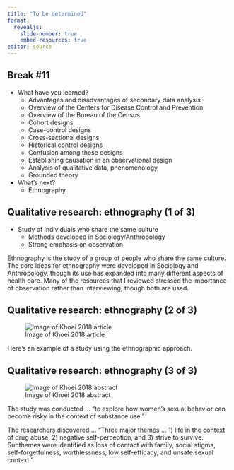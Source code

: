 ```yaml
---
title: "To be determined"
format: 
  revealjs:
    slide-number: true
    embed-resources: true
editor: source
---
```


## Break #11

-   What have you learned?
    -   Advantages and disadvantages of secondary data analysis
    -   Overview of the Centers for Disease Control and Prevention
    -   Overview of the Bureau of the Census
    -   Cohort designs
    -   Case-control designs
    -   Cross-sectional designs
    -   Historical control designs
    -   Confusion among these designs
    -   Establishing causation in an observational design
    -   Analysis of qualitative data, phenomenology
    -   Grounded theory
-   What's next?
    -   Ethnography

## Qualitative research: ethnography (1 of 3)

-   Study of individuals who share the same culture
    -   Methods developed in Sociology/Anthropology
    -   Strong emphasis on observation

::: notes

Ethnography is the study of a group of people who share the same culture. The core ideas for ethnography were developed in Sociology and Anthropology, though its use has expanded into many different aspects of health care. Many of the resources that I reviewed stressed the importance of observation rather than interviewing, though both are used.

:::

## Qualitative research: ethnography (2 of 3)

![Image of Khoei 2018 article](../images/06/khoei01.png)

::: notes

Here's an example of a study using the ethnographic approach.

:::

## Qualitative research: ethnography (3 of 3)

![Image of Khoei 2018 abstract](../images/06/khoei02.png)

::: notes

The study was conducted ... "to explore how women’s sexual behavior can become risky in the context of substance use."

The researchers discovered  ... "Three major themes ...  1) life in the context of drug abuse, 2) negative self-perception, and 3) strive to survive. Subthemes were identified as loss of contact with family, social stigma, self-forgetfulness, worthlessness, low self-efficacy, and unsafe sexual context." 

:::


